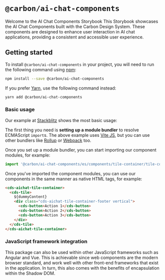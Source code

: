 
<Meta title="Introduction/Welcome" />

# `@carbon/ai-chat-components`

Welcome to the AI Chat Components Storybook
This Storybook showcases the AI Chat Components built with the Carbon Design System. These components are designed to enhance user interaction in AI chat applications, providing a consistent and accessible user experience.

## Getting started

To install `@carbon/ai-chat-components` in your project, you will need to run the
following command using [npm](https://www.npmjs.com/):

```bash
npm install --save @carbon/ai-chat-components
```

If you prefer [Yarn](https://yarnpkg.com/en/), use the following command
instead:

```bash
yarn add @carbon/ai-chat-components
```

### Basic usage

Our example at [Stackblitz](#tbd) shows the most basic usage:

The first thing you need is **setting up a module bundler** to resolve ECMAScript `import`s. The above example uses [Vite JS](https://vite.dev/), but you can use other bundlers like [Rollup](https://rollupjs.org/) or [Webpack](https://webpack.js.org) too.

Once you set up a module bundler, you can start importing our component modules, for example:

```javascript
import '@carbon/ai-chat-components/es/components/tile-container/tile-container.js';
```

Once you've imported the component modules, you can use our components in the same manner as native HTML tags, for example:

```html
<cds-aichat-tile-container>
  <cds-tile>
    ${dummyContent}
    <div class="cds-aichat-tile-container-footer vertical">
      <cds-button>Action 1</cds-button>
      <cds-button>Action 2</cds-button>
      <cds-button>Action 3</cds-button>
    </div>
  </cds-tile>
</cds-aichat-tile-container>
```

### JavaScript framework integration

This package can also be used within other JavaScript frameworks such as Angular and
Vue. This is achievable since web components are the modern browser standard, and
work well with other front-end frameworks that exist in the application. In
turn, this also comes with the benefits of encapsulation within the Shadow DOM.

